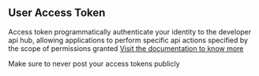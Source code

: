 
## User Access Token

Access token programmatically authenticate your identity to the developer api hub,
allowing applications to perform specific api actions specified by the scope of permissions granted
[Visit the documentation to know more](https://hushh.gitbook.io/hushh-docs)


<Callout type="warning" emoji="⚠️">
 Make sure to never post your access tokens publicly
</Callout>

<AccessToken/>


